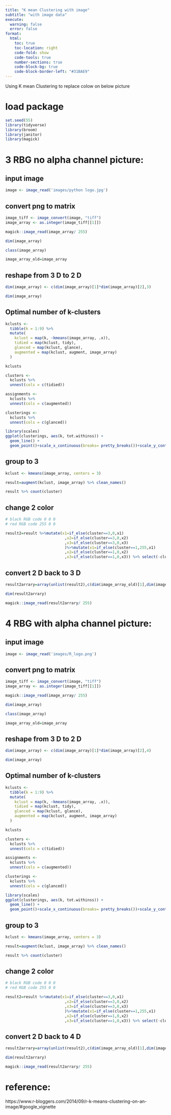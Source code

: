 ```yaml
---
title: "K mean Clustering with image"
subtitle: "with image data"
execute:
  warning: false
  error: false
format:
  html:
    toc: true
    toc-location: right
    code-fold: show
    code-tools: true
    number-sections: true
    code-block-bg: true
    code-block-border-left: "#31BAE9"
---
```


Using K mean Clustering to replace colow on below picture


# load package

```r
set.seed(55)
library(tidyverse)
library(broom)
library(janitor)
library(magick)
```

# 3 RBG no alpha channel picture:

## input image
```r
image <- image_read('images/python logo.jpg')
```


## convert png to matrix
```r
image_tiff <- image_convert(image, "tiff")
image_array <- as.integer(image_tiff[[1]])                
```


```r
magick::image_read(image_array/ 255)
```

```r
dim(image_array)
```

```r
class(image_array)
```


```r
image_array_old=image_array
```

## reshape from 3 D to 2 D
```r
dim(image_array) <- c(dim(image_array)[1]*dim(image_array)[2],3)
```

```r
dim(image_array)
```

## Optimal number of k-clusters


```r
kclusts <- 
  tibble(k = 1:9) %>%
  mutate(
    kclust = map(k, ~kmeans(image_array, .x)),
    tidied = map(kclust, tidy),
    glanced = map(kclust, glance),
    augmented = map(kclust, augment, image_array)
  )

kclusts
```


```r
clusters <- 
  kclusts %>%
  unnest(cols = c(tidied))

assignments <- 
  kclusts %>% 
  unnest(cols = c(augmented))

clusterings <- 
  kclusts %>%
  unnest(cols = c(glanced))
```



```r
library(scales)
ggplot(clusterings, aes(k, tot.withinss)) +
  geom_line() +
  geom_point()+scale_x_continuous(breaks= pretty_breaks())+scale_y_continuous(labels = scales::comma)
```



## group to 3 

```r
kclust <- kmeans(image_array, centers = 3)
```

```r
result=augment(kclust, image_array) %>% clean_names()
```



```r
result %>% count(cluster)
```

## change  2 color
```r
# black RGB code 0 0 0
# red RGB code 255 0 0

result2=result %>%mutate(x1=if_else(cluster==3,0,x1) 
                          ,x2=if_else(cluster==3,0,x2) 
                          ,x3=if_else(cluster==3,0,x3) 
                          )%>%mutate(x1=if_else(cluster==1,255,x1) 
                          ,x2=if_else(cluster==1,0,x2) 
                          ,x3=if_else(cluster==1,0,x3)) %>% select(-cluster)
```

## convert 2 D back to 3 D
```r
result2arrary=array(unlist(result2),c(dim(image_array_old)[1],dim(image_array_old)[2],3))
```


```r
dim(result2arrary)
```


```r
magick::image_read(result2arrary/ 255)
```
# 4 RBG with alpha channel picture:




## input image
```r
image <- image_read('images/R_logo.png')
```


## convert png to matrix
```r
image_tiff <- image_convert(image, "tiff")
image_array <- as.integer(image_tiff[[1]])                
```


```r
magick::image_read(image_array/ 255)
```

```r
dim(image_array)
```

```r
class(image_array)
```


```r
image_array_old=image_array
```

## reshape from 3 D to 2 D
```r
dim(image_array) <- c(dim(image_array)[1]*dim(image_array)[2],4)
```

```r
dim(image_array)
```

## Optimal number of k-clusters


```r
kclusts <- 
  tibble(k = 1:9) %>%
  mutate(
    kclust = map(k, ~kmeans(image_array, .x)),
    tidied = map(kclust, tidy),
    glanced = map(kclust, glance),
    augmented = map(kclust, augment, image_array)
  )

kclusts
```


```r
clusters <- 
  kclusts %>%
  unnest(cols = c(tidied))

assignments <- 
  kclusts %>% 
  unnest(cols = c(augmented))

clusterings <- 
  kclusts %>%
  unnest(cols = c(glanced))
```



```r
library(scales)
ggplot(clusterings, aes(k, tot.withinss)) +
  geom_line() +
  geom_point()+scale_x_continuous(breaks= pretty_breaks())+scale_y_continuous(labels = scales::comma)
```



## group to 3 

```r
kclust <- kmeans(image_array, centers = 3)
```

```r
result=augment(kclust, image_array) %>% clean_names()
```



```r
result %>% count(cluster)
```

## change  2 color
```r
# black RGB code 0 0 0
# red RGB code 255 0 0

result2=result %>%mutate(x1=if_else(cluster==3,0,x1) 
                          ,x2=if_else(cluster==3,0,x2) 
                          ,x3=if_else(cluster==3,0,x3) 
                          )%>%mutate(x1=if_else(cluster==1,255,x1) 
                          ,x2=if_else(cluster==1,0,x2) 
                          ,x3=if_else(cluster==1,0,x3)) %>% select(-cluster)
```

## convert 2 D back to 4 D
```r
result2arrary=array(unlist(result2),c(dim(image_array_old)[1],dim(image_array_old)[2],4))
```


```r
dim(result2arrary)
```


```r
magick::image_read(result2arrary/ 255)
```

# reference:

https://www.r-bloggers.com/2014/09/r-k-means-clustering-on-an-image/#google_vignette